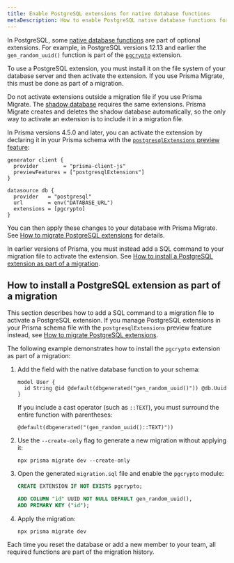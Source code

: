 ```yaml
---
title: Enable PostgreSQL extensions for native database functions
metaDescription: How to enable PostgreSQL native database functions for projects that use Prisma Migrate.
---
```


<TopBlock>

In PostgreSQL, some [native database functions](/concepts/components/prisma-schema/features-without-psl-equivalent#native-database-functions) <span class="concept"></span> are part of optional extensions. For example, in PostgreSQL versions 12.13 and earlier the `gen_random_uuid()` function is part of the [`pgcrypto`](https://www.postgresql.org/docs/10/pgcrypto.html) extension.

To use a PostgreSQL extension, you must install it on the file system of your database server and then activate the extension. If you use Prisma Migrate, this must be done as part of a migration.

<Admonition type="warning">

Do not activate extensions outside a migration file if you use Prisma Migrate. The [shadow database](/concepts/components/prisma-migrate/shadow-database) requires the same extensions. Prisma Migrate creates and deletes the shadow database automatically, so the only way to activate an extension is to include it in a migration file.

</Admonition>

In Prisma versions 4.5.0 and later, you can activate the extension by declaring it in your Prisma schema with the [`postgresqlExtensions` preview feature](/concepts/components/prisma-schema/postgresql-extensions):

```prisma file=schema.prisma highlight=3,9;add
generator client {
  provider        = "prisma-client-js"
  previewFeatures = ["postgresqlExtensions"]
}

datasource db {
  provider   = "postgresql"
  url        = env("DATABASE_URL")
  extensions = [pgcrypto]
}
```

You can then apply these changes to your database with Prisma Migrate. See [How to migrate PostgreSQL extensions](/concepts/components/prisma-schema/postgresql-extensions#how-to-migrate-postgresql-extensions) for details.

In earlier versions of Prisma, you must instead add a SQL command to your migration file to activate the extension. See [How to install a PostgreSQL extension as part of a migration](#how-to-install-a-postgresql-extension-as-part-of-a-migration).

</TopBlock>

## How to install a PostgreSQL extension as part of a migration

This section describes how to add a SQL command to a migration file to activate a PostgreSQL extension. If you manage PostgreSQL extensions in your Prisma schema file with the `postgresqlExtensions` preview feature instead, see [How to migrate PostgreSQL extensions](/concepts/components/prisma-schema/postgresql-extensions#how-to-migrate-postgresql-extensions).

The following example demonstrates how to install the `pgcrypto` extension as part of a migration:

1. Add the field with the native database function to your schema:

   ```prisma
   model User {
     id String @id @default(dbgenerated("gen_random_uuid()")) @db.Uuid
   }
   ```

   If you include a cast operator (such as `::TEXT`), you must surround the entire function with parentheses:

   ```prisma
   @default(dbgenerated("(gen_random_uuid()::TEXT)"))
   ```

1. Use the `--create-only` flag to generate a new migration without applying it:

   ```terminal
   npx prisma migrate dev --create-only
   ```

1. Open the generated `migration.sql` file and enable the `pgcrypto` module:

   ```sql
   CREATE EXTENSION IF NOT EXISTS pgcrypto;

   ADD COLUMN "id" UUID NOT NULL DEFAULT gen_random_uuid(),
   ADD PRIMARY KEY ("id");
   ```

1. Apply the migration:

   ```terminal
   npx prisma migrate dev
   ```

Each time you reset the database or add a new member to your team, all required functions are part of the migration history.
